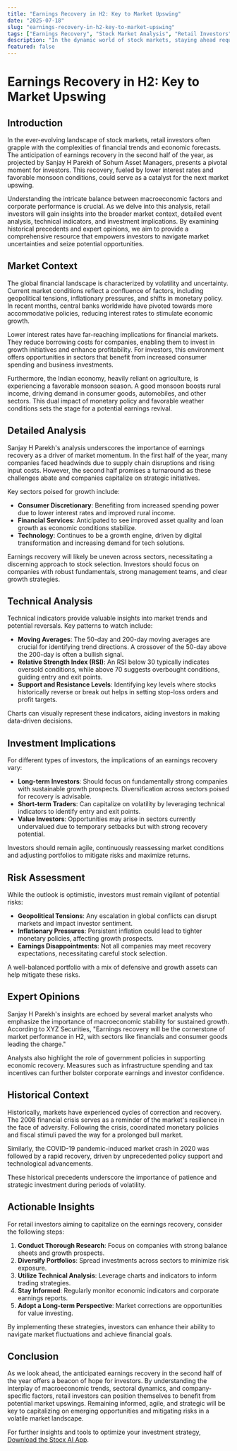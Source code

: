 ```yaml
---
title: "Earnings Recovery in H2: Key to Market Upswing"
date: "2025-07-18"
slug: "earnings-recovery-in-h2-key-to-market-upswing"
tags: ["Earnings Recovery", "Stock Market Analysis", "Retail Investors", "Technical Analysis", "Investment Strategies", "Market Trends", "Financial News", "Monetary Policy", "Market Correction", "Earnings Forecast"]
description: "In the dynamic world of stock markets, staying ahead requires understanding both macroeconomic trends and company-specific factors. Sanjay H Parekh of Sohum Asset Managers highlights the potential for a market upswing driven by earnings recovery in the second half of the year. Key catalysts include favorable interest rates and improved monsoon conditions, which could bolster corporate balance sheets. This comprehensive analysis delves into the implications of these developments for retail investors, offering actionable insights on navigating potential market corrections and capitalizing on growth opportunities. By exploring historical trends, technical indicators, and expert opinions, this article equips investors with the knowledge needed to make informed decisions in a volatile market environment."
featured: false
---
```


# Earnings Recovery in H2: Key to Market Upswing

## Introduction
In the ever-evolving landscape of stock markets, retail investors often grapple with the complexities of financial trends and economic forecasts. The anticipation of earnings recovery in the second half of the year, as projected by Sanjay H Parekh of Sohum Asset Managers, presents a pivotal moment for investors. This recovery, fueled by lower interest rates and favorable monsoon conditions, could serve as a catalyst for the next market upswing.

Understanding the intricate balance between macroeconomic factors and corporate performance is crucial. As we delve into this analysis, retail investors will gain insights into the broader market context, detailed event analysis, technical indicators, and investment implications. By examining historical precedents and expert opinions, we aim to provide a comprehensive resource that empowers investors to navigate market uncertainties and seize potential opportunities.

## Market Context
The global financial landscape is characterized by volatility and uncertainty. Current market conditions reflect a confluence of factors, including geopolitical tensions, inflationary pressures, and shifts in monetary policy. In recent months, central banks worldwide have pivoted towards more accommodative policies, reducing interest rates to stimulate economic growth.

Lower interest rates have far-reaching implications for financial markets. They reduce borrowing costs for companies, enabling them to invest in growth initiatives and enhance profitability. For investors, this environment offers opportunities in sectors that benefit from increased consumer spending and business investments.

Furthermore, the Indian economy, heavily reliant on agriculture, is experiencing a favorable monsoon season. A good monsoon boosts rural income, driving demand in consumer goods, automobiles, and other sectors. This dual impact of monetary policy and favorable weather conditions sets the stage for a potential earnings revival.

## Detailed Analysis
Sanjay H Parekh's analysis underscores the importance of earnings recovery as a driver of market momentum. In the first half of the year, many companies faced headwinds due to supply chain disruptions and rising input costs. However, the second half promises a turnaround as these challenges abate and companies capitalize on strategic initiatives.

Key sectors poised for growth include:

- **Consumer Discretionary**: Benefiting from increased spending power due to lower interest rates and improved rural income.
- **Financial Services**: Anticipated to see improved asset quality and loan growth as economic conditions stabilize.
- **Technology**: Continues to be a growth engine, driven by digital transformation and increasing demand for tech solutions.

Earnings recovery will likely be uneven across sectors, necessitating a discerning approach to stock selection. Investors should focus on companies with robust fundamentals, strong management teams, and clear growth strategies.

## Technical Analysis
Technical indicators provide valuable insights into market trends and potential reversals. Key patterns to watch include:

- **Moving Averages**: The 50-day and 200-day moving averages are crucial for identifying trend directions. A crossover of the 50-day above the 200-day is often a bullish signal.
- **Relative Strength Index (RSI)**: An RSI below 30 typically indicates oversold conditions, while above 70 suggests overbought conditions, guiding entry and exit points.
- **Support and Resistance Levels**: Identifying key levels where stocks historically reverse or break out helps in setting stop-loss orders and profit targets.

Charts can visually represent these indicators, aiding investors in making data-driven decisions.

## Investment Implications
For different types of investors, the implications of an earnings recovery vary:

- **Long-term Investors**: Should focus on fundamentally strong companies with sustainable growth prospects. Diversification across sectors poised for recovery is advisable.
- **Short-term Traders**: Can capitalize on volatility by leveraging technical indicators to identify entry and exit points.
- **Value Investors**: Opportunities may arise in sectors currently undervalued due to temporary setbacks but with strong recovery potential.

Investors should remain agile, continuously reassessing market conditions and adjusting portfolios to mitigate risks and maximize returns.

## Risk Assessment
While the outlook is optimistic, investors must remain vigilant of potential risks:

- **Geopolitical Tensions**: Any escalation in global conflicts can disrupt markets and impact investor sentiment.
- **Inflationary Pressures**: Persistent inflation could lead to tighter monetary policies, affecting growth prospects.
- **Earnings Disappointments**: Not all companies may meet recovery expectations, necessitating careful stock selection.

A well-balanced portfolio with a mix of defensive and growth assets can help mitigate these risks.

## Expert Opinions
Sanjay H Parekh's insights are echoed by several market analysts who emphasize the importance of macroeconomic stability for sustained growth. According to XYZ Securities, "Earnings recovery will be the cornerstone of market performance in H2, with sectors like financials and consumer goods leading the charge."

Analysts also highlight the role of government policies in supporting economic recovery. Measures such as infrastructure spending and tax incentives can further bolster corporate earnings and investor confidence.

## Historical Context
Historically, markets have experienced cycles of correction and recovery. The 2008 financial crisis serves as a reminder of the market's resilience in the face of adversity. Following the crisis, coordinated monetary policies and fiscal stimuli paved the way for a prolonged bull market.

Similarly, the COVID-19 pandemic-induced market crash in 2020 was followed by a rapid recovery, driven by unprecedented policy support and technological advancements.

These historical precedents underscore the importance of patience and strategic investment during periods of volatility.

## Actionable Insights
For retail investors aiming to capitalize on the earnings recovery, consider the following steps:

1. **Conduct Thorough Research**: Focus on companies with strong balance sheets and growth prospects.
2. **Diversify Portfolios**: Spread investments across sectors to minimize risk exposure.
3. **Utilize Technical Analysis**: Leverage charts and indicators to inform trading strategies.
4. **Stay Informed**: Regularly monitor economic indicators and corporate earnings reports.
5. **Adopt a Long-term Perspective**: Market corrections are opportunities for value investing.

By implementing these strategies, investors can enhance their ability to navigate market fluctuations and achieve financial goals.

## Conclusion
As we look ahead, the anticipated earnings recovery in the second half of the year offers a beacon of hope for investors. By understanding the interplay of macroeconomic trends, sectoral dynamics, and company-specific factors, retail investors can position themselves to benefit from potential market upswings. Remaining informed, agile, and strategic will be key to capitalizing on emerging opportunities and mitigating risks in a volatile market landscape. 

For further insights and tools to optimize your investment strategy, [Download the Stocx AI App](https://stocx.co).

